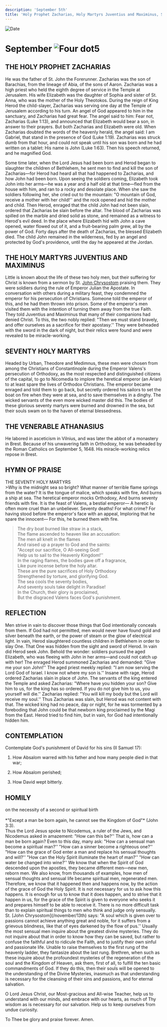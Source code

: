```yaml
---
description: 'September 5th'
title: 'Holy Prophet Zacharias, Holy Martyrs Juventius and Maximinus, Seventy Holy Martyrs, Venerable Athanasius'
---
```


<CustomPaginator />
<RunningHead />

<Image src="/title-imprint.png" height={68} width={50} alt="Date" className="title-imprint"/>

# <div id="date">September <Image className="four-dot" src="/four-dot.png" height={15} width={15} alt="Four dot" />5</div>

## THE HOLY PROPHET ZACHARIAS

He was the father of St. John the Forerunner. Zacharias was the son of Barachias, from the lineage of Abia, of the sons of Aaron. Zacharias was a high priest who held the eighth degree of service in the Temple at Jerusalem. His wife Elizabeth was the daughter of Sophia and sister of St. Anna, who was the mother of the Holy Theotokos. During the reign of King Herod the child-slayer, Zacharias was serving one day at the Temple of Jerusalem according to his turn. An angel of God appeared to him in the sanctuary, and Zacharias had great fear. The angel said to him: Fear not, Zacharias (Luke 1:13), and announced that Elizabeth would bear a son, in answer to their prayers. But both Zacharias and Elizabeth were old. When Zacharias doubted the words of the heavenly herald, the angel said: I am Gabriel, that stand in the presence of God (Luke 1:19). Zacharias was struck dumb from that hour, and could not speak until his son was born and he had written on a tablet: His name is John (Luke 1:63). Then his speech returned, and he magnified God.

Some time later, when the Lord Jesus had been born and Herod began to slaughter the children of Bethlehem, he sent men to find and kill the son of Zacharias—for Herod had heard all that had happened to Zacharias, and how John had been born. Upon seeing the soldiers coming, Elizabeth took John into her arms—he was a year and a half old at that time—fled from the house with him, and ran to a rocky and desolate place. When she saw the soldiers following her, she cried out to the mountain: "O mountain of God, receive a mother with her child!'' and the rock opened and hid the mother and child. Then Herod, enraged that the child John had not been slain, ordered that Zacharias be slain before the altar. The blood of Zacharias was spilled on the marble and dried solid as stone, and remained as a witness to Herod's evil deed. In the place where Elizabeth hid with John a cave opened, water flowed out of it, and a fruit-bearing palm grew, all by the power of God. Forty days after the death of Zacharias, the blessed Elizabeth died. The child John remained in the wilderness, fed by an angel and protected by God's providence, until the day he appeared at the Jordan.

## THE HOLY MARTYRS JUVENTIUS AND MAXIMINUS

Little is known about the life of these two holy men, but their suffering for Christ is known from a sermon by St. [John Chrysostom](/november/13th) praising them. They were soldiers during the rule of Emperor Julian the Apostate. In conversation with others during a military feast, they condemned the emperor for his persecution of Christians. Someone told the emperor of this, and he had them thrown into prison. Some of the emperor's men visited them with the intention of turning them away from the true Faith. They told Juventius and Maximinus that many of their companions had denied Christ. To this, the two nobly replied: "Then we must stand bravely, and offer ourselves as a sacrifice for their apostasy.'' They were beheaded with the sword in the dark of night, but their relics were found and were revealed to be miracle-working.

## SEVENTY HOLY MARTYRS

Headed by Urban, Theodore and Medimnus, these men were chosen from among the Christians of Constantinople during the Emperor Valens's persecution of Orthodoxy, as the most respected and distinguished citizens of the capital, to go to Nicomedia to implore the heretical emperor (an Arian) to at least spare the lives of Orthodox Christians. The emperor became enraged and told them to go back, but secretly ordered his sailors to set the boat on fire when they were at sea, and to save themselves in a dinghy. The wicked servants of the even more wicked master did this. The bodies of these glorious seventy martyrs were burned and drowned in the sea, but their souls swam on to the haven of eternal blessedness.

## THE VENERABLE ATHANASIUS

He labored in asceticism in Vilnius, and was later the abbot of a monastery in Brest. Because of his unwavering faith in Orthodoxy, he was beheaded by the Roman Catholics on September 5, 1648. His miracle-working relics repose in Brest.


## HYMN OF PRAISE
<div style={{textAlign:'center', color:'crimson', fontWeight:'bold'}}>
THE SEVENTY HOLY MARTYRS
</div>
>Why is the midnight sea so bright?  
What manner of terrible flame springs from the water?  
It is the tongue of malice, which speaks with fire,  
And burns a ship at sea.  
The heretical emperor mocks Orthodoxy,  
And burns seventy friends with fire.  
It is the feast of Valens, a bestial emperor—  
A heretic is often more cruel than an unbeliever.  
Seventy deaths! For what crime?  
For having stood before the emperor's face with an appeal,  
Imploring that he spare the innocent—  
For this, he burned them with fire.  

>The dry boat burned like straw in a stack,  
The flame ascended to heaven like an accusation:  
The men all knelt in the flames  
And raised up a prayer to God and the saints:  
"Accept our sacrifice, O All-seeing God!  
Help us to sail to the Heavenly Kingdom!''  
In the raging flames, the bodies gave off a fragrance,  
Like pure incense before the holy altar.  
These are the pure sacrifices of Holy Orthodoxy  
Strengthened by torture, and glorifying God.  
The sea cools the seventy bodies,  
And seventy souls take delight in Paradise!  
In the Church, their glory is proclaimed,  
But the disgraced Valens faces God's punishment.  


## REFLECTION
Men strive in vain to discover those things that God intentionally conceals from them. If God had not permitted, men would never have found gold and silver beneath the earth, or the power of steam or the glow of electrical light. In vain, Herod slaughtered countless children in Bethlehem in order to slay One. That One was hidden from the sight and sword of Herod. In vain did Herod seek John. Behold the wonder: soldiers pursued the aged Elizabeth, who was fleeing with John in her arms—and could not catch up with her! The enraged Herod summoned Zacharias and demanded: "Give me your son John!'' The aged priest meekly replied: "I am now serving the Lord God of Israel. I know not where my son is.'' Insane with rage, Herod ordered Zacharias slain in place of John. The servants of the king entered the Temple and asked Zacharias: "Where have you hidden your son? Give him to us, for the king has so ordered. If you do not give him to us, you yourself will die.'' Zacharias replied: "You will kill my body but the Lord will receive my soul.'' Thus Zacharias was slain, but Herod was not content with that. The wicked king had no peace, day or night, for he was tormented by a foreboding that John could be that newborn king proclaimed by the Magi from the East. Herod tried to find him, but in vain, for God had intentionally hidden him.


## CONTEMPLATION

Contemplate God's punishment of David for his sins (II Samuel 17):

1. How Absalom warred with his father and how many people died in that war;

2. How Absalom perished;

3. How David wept bitterly.


## HOMILY
<div style={{textAlign:'center', color:'crimson', fontWeight:'bold'}}>
on the necessity of a second or spiritual birth
</div>
<br />
<div style={{textAlign:'right'}}>
*"Except a man be born again, he cannot see the Kingdom of God"* (John 3:3).
</div>
Thus the Lord Jesus spoke to Nicodemus, a ruler of the Jews, and Nicodemus asked in amazement: "How can this be?'' That is, how can a man be born again? Even to this day, many ask: "How can a sensual man become a spiritual man?'' "How can a sinner become a righteous one?'' "How can the grace of God enter a man and replace his sensual thoughts and will?'' "How can the Holy Spirit illuminate the heart of man?'' "How can water be changed into wine?'' We know that when the Spirit of God descended upon the apostles, they became different men—new men, reborn men. We also know, from thousands of examples, how men of sensual thoughts and sensual life became spiritual men, regenerated men. Therefore, we know that it happened then and happens now, by the action of the grace of God the Holy Spirit. It is not necessary for us to ask how this happens. It is enough for us to know that it does happen, and to strive that it happen in us, for the grace of the Spirit is given to everyone who seeks it and prepares himself to be able to receive it. There is no more difficult task than to explain spiritual things to men who think and judge only sensually. St. [John Chrysostom](/november/13th) says: "A soul which is given over to passions cannot achieve anything great and noble, for it suffers from a grievous blindness, like that of eyes darkened by the flow of pus.'' Usually the most sensual men inquire about the greatest divine mysteries. They do not inquire about that in order to know how they can be saved, but rather to confuse the faithful and to ridicule the Faith, and to justify their own sinful and passionate life. Unable to raise themselves to the first rung of the heavenly ladder, they fantasize about the last rung. Brethren, when such as these inquire about the profoundest mysteries of the regeneration of the soul and the Kingdom of Heaven, ask them, first of all, to fulfill the ten basic commandments of God. If they do this, then their souls will be opened to the understanding of the Divine Mysteries, inasmuch as that understanding is necessary for the cleansing of their sins and passions, and for eternal salvation.

O Lord Jesus Christ, our Most-gracious and All-wise Teacher, help us to understand with our minds, and embrace with our hearts, as much of Thy wisdom as is necessary for our salvation. Help us to keep ourselves from undue curiosity.

To Thee be glory and praise forever. Amen.